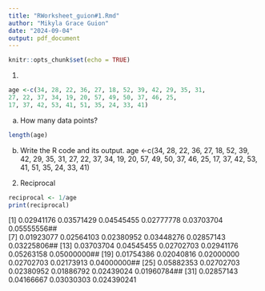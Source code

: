 ```yaml
---
title: "RWorksheet_guion#1.Rmd"
author: "Mikyla Grace Guion"
date: "2024-09-04"
output: pdf_document
---
```


```r
knitr::opts_chunk$set(echo = TRUE)
```
1.
```r
age <-c(34, 28, 22, 36, 27, 18, 52, 39, 42, 29, 35, 31,
27, 22, 37, 34, 19, 20, 57, 49, 50, 37, 46, 25, 
17, 37, 42, 53, 41, 51, 35, 24, 33, 41)
```
a. How many data points? 
```r
length(age)
```
b. Write the R code and its output.
age <-c(34, 28, 22, 36, 27, 18, 52, 39, 42, 29, 35, 31, 27, 22, 37, 34, 19, 20, 57, 49, 50, 37, 46, 25, 17, 37, 42, 53, 41, 51, 35, 24, 33, 41)

2. Reciprocal
```r
reciprocal <- 1/age
print(reciprocal)
```
[1] 0.02941176 0.03571429 0.04545455 0.02777778 0.03703704 0.05555556##  
[7] 0.01923077 0.02564103 0.02380952 0.03448276 0.02857143 0.03225806## 
[13] 0.03703704 0.04545455 0.02702703 0.02941176 0.05263158 0.05000000## 
[19] 0.01754386 0.02040816 0.02000000 0.02702703 0.02173913 0.04000000## 
[25] 0.05882353 0.02702703 0.02380952 0.01886792 0.02439024 0.01960784## 
[31] 0.02857143 0.04166667 0.03030303 0.024390241
